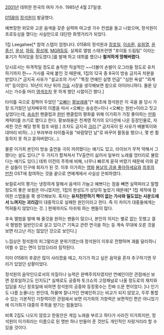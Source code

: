 [[2001년]] 데뷔한 한국의 여자 가수. 1985년 4월 27일생.

[[015B]]의 [[정석원]]이 발굴했다.

예쁘장한 외모와 고운 음색을 갖춘 실력파 여고생 가수 컨셉을 들고 나왔으며, 정석원이 프로듀싱을 했다는 사실만으로 대단한 화젯거리가 되었다.

1집 Leegahee[* 참여 스텝이 엄청나다. 015B의 정석원과 [[장호일]], [[이승환]], [[유희열]], [[윤종신]], [[윤상]], [[하림]], [[황성제]], [[MGR]]등등. 실제로 앨범 스태프란엔 "포이동 드림팀" 이라는 표기가 적혀있을 정도였다.]를 발매 하고 데뷔를 했으나 
'''철저하게 망해버렸다.'''

당시로서는 파격적일 정도로 솔직한 직설적인 ~~더불어 손발이 오그라들 정도로 유치하기까지 한~~ 가사를 곡에 붙인 것 때문에, 1집의 12곡 중 8곡이 방송 금지곡 처분을 받았다.[* 금지곡 사유가 "설교조의 가사" "특정 연예인 실명 언급" "심한 욕설" "외계어" 등이었다. 10년이 지난 뒤의 [[가요]] 시장을 생각해보면 참으로 아이러니하다. 물론 당시는 가수들 머리 [[염색]]조차 못 하게 했던 시절이긴 했다.]

타이틀 곡으로 점찍어 두었던 "[[오빠]]는 [[황보래용]]"[* 애초에 정석원은 이 곡을 쓸 당시 가장 뜨거웠던 남자배우의 이름을 따서 <오빠는 송승헌>이나 <오빠는 원빈>이라고 짓고 싶었다는데, [[송승헌]] 팬클럽과 [[원빈]] 팬클럽의 평화를 위해 이가희가 가장 좋아하는 [[만화]] 캐릭터를 쓰기로 했다고 한다. 황보래용은 천계영 작가의 오디션에 나온 등장인물로, 자세한 것은 해당 항목 참조 바람.] 조차도 금지곡 [[크리]].[* 금지곡이 된 사유가 배불뚝이와 대머리 비하(...).] 부랴부랴 타이틀곡을 "바람맞던 날"로 바꾸어 활동을 했으나, 몇 번 활동하지 못 하고 묻혀버렸다(...).

물론 이가희 본인이 방송 출연을 극히 꺼려했다는 얘기도 있고, 라이브가 무척 약해서 그랬다는 설도 있다.[* 두 가지가 합쳐져서 TV출연이 싫어서 일부러 노래를 엉터리로 불렀다는 얘기도 있다.] 데뷔 이전의 주목에 비해, 너무나 빠르게 묻혀 버렸기 때문에 이와 같은 설들이 인구에 회자가 된 것. 이후 이가희는 [[영화]] [[봄날의 곰을 좋아하세요]]와 [[최후의 만찬]] OST에 참여하는 것을 끝으로 연예계에서 사실상 은퇴하였다. 

보컬로서의 평가는 냉정하게 말해서 음색이 가늘고 예쁘다는 점을 빼면 실력파라고 말할 정도의 좋은 보컬은 아니었지만, 1집의 완성도가 상당히 높았기 때문에[* 1집 제작에 참여한 스텝들을 쭉 생각해보자. 혹자는 '''유치찬란하기 짝이 없는 가사와 밀도있는 사운드에서 느껴지는 괴리감'''이 대중적으로 실패한 원인이라고 한다. 즉 이 차이가 대중들에게는 먹혀들지 않았다는 것. ] 현재까지도 아쉬워 하는 팬들이 많다. 

후속 앨범을 발매 해 줄것을 원하는 팬들이 많으나, 본인의 의지는 별로 없는 듯했고 결국 평범한 일반인으로 살고 있다.[* 기독교 관련 연극을 하는 등 계속 무대에 오른 것을 보면 타고난 끼는 많았던 것으로 보인다.]

느낌상은 정석원의 피그말리온 분위기였는데 정석원이 이후로 전향하며 괘를 달리하니 어쩔 수 없는 면이 있었으리라 짐작된다. 

이미 015B의 후광은 많이 사라졌을 때고, 자기가 하고 싶은 음악을 혼자 추구하기엔 무리가 있었던 상황이었다.

정석원의 음악인으로서의 자질이나 능력은 완벽주의자였지만 연예인이란 관점에선 보면 장호일하고도 인지도[* 실제로도 공중파 토크쇼의 고정패널로 나올 정도로의 재치와 입담을 지닌 장호일에 비하면 정석원의 공중파 등장횟수는 진짜 드문 편이었다. ]나 인기도 나름 눈물나는 판인데, 하물며 잘나가던 연예인하고는 비교가 되지 않았고, 두루 통할수 있는 기본적인 가창력이란 관점에서 보면 이가희의 가창력은 보편적인 편은 아니었기에 이가희가 대중의 주목을 받기는 힘들었다.



비록 2집도 나오지 않았고 한동안은 게임 노래을 부르고 하다가 사라진 이가희지만, 정석원이 이가희라는 이름으로 된 명반 하나 만들어 준 것만도 개인적인 자랑거리라 할 수 있을 것이다.
